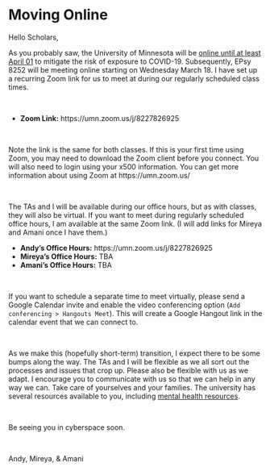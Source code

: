 # Moving Online





Hello Scholars,

As you probably saw, the University of Minnesota will be [online until at least April 01](https://drive.google.com/file/d/1_ph5nt6DcL1bds0ojWaojg5c6vgacGco/view) to mitigate the risk of exposure to COVID-19. Subsequently, EPsy 8252 will be meeting online starting on Wednesday March 18. I have set up a recurring Zoom link for us to meet at during our regularly scheduled class times. 

<br />

- **Zoom Link:** https://umn.zoom.us/j/8227826925

<br />

Note the link is the same for both classes. If this is your first time using Zoom, you may need to download the Zoom client before you connect. You will also need to login using your x500 information. You can get more information about using Zoom at https://umn.zoom.us/

<br />

The TAs and I will be available during our office hours, but as with classes, they will also be virtual. If you want to meet during regularly scheduled office hours, I am available at the same Zoom link. (I will add links for Mireya and Amani once I have them.)

- **Andy's Office Hours:** https://umn.zoom.us/j/8227826925
- **Mireya's Office Hours:** TBA
- **Amani's Office Hours:** TBA

<br />

If you want to schedule a separate time to meet virtually, please send a Google Calendar invite and enable the video conferencing option (`Add conferencing > Hangouts Meet`). This will create a Google Hangout link in the calendar event that we can connect to.

<br />

As we make this (hopefully short-term) transition, I expect there to be some bumps along the way. The TAs and I will be flexible as we all sort out the processes and issues that crop up. Please also be flexible with us as we adapt. I encourage you to communicate with us so that we can help in any way we can. Take care of yourselves and your families. The university has several resources available to you, including [mental health resources](http://mentalhealth.umn.edu/).

<br />

Be seeing you in cyberspace soon.

<br />

Andy, Mireya, &amp; Amani




